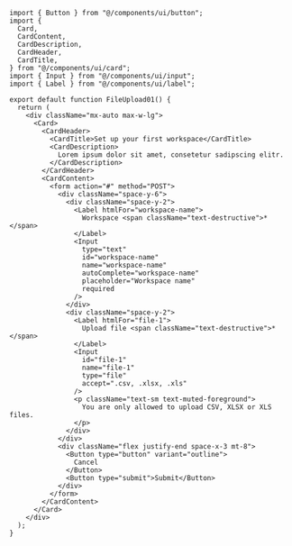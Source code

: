 ````tsx
import { Button } from "@/components/ui/button";
import {
  Card,
  CardContent,
  CardDescription,
  CardHeader,
  CardTitle,
} from "@/components/ui/card";
import { Input } from "@/components/ui/input";
import { Label } from "@/components/ui/label";

export default function FileUpload01() {
  return (
    <div className="mx-auto max-w-lg">
      <Card>
        <CardHeader>
          <CardTitle>Set up your first workspace</CardTitle>
          <CardDescription>
            Lorem ipsum dolor sit amet, consetetur sadipscing elitr.
          </CardDescription>
        </CardHeader>
        <CardContent>
          <form action="#" method="POST">
            <div className="space-y-6">
              <div className="space-y-2">
                <Label htmlFor="workspace-name">
                  Workspace <span className="text-destructive">*</span>
                </Label>
                <Input
                  type="text"
                  id="workspace-name"
                  name="workspace-name"
                  autoComplete="workspace-name"
                  placeholder="Workspace name"
                  required
                />
              </div>
              <div className="space-y-2">
                <Label htmlFor="file-1">
                  Upload file <span className="text-destructive">*</span>
                </Label>
                <Input
                  id="file-1"
                  name="file-1"
                  type="file"
                  accept=".csv, .xlsx, .xls"
                />
                <p className="text-sm text-muted-foreground">
                  You are only allowed to upload CSV, XLSX or XLS files.
                </p>
              </div>
            </div>
            <div className="flex justify-end space-x-3 mt-8">
              <Button type="button" variant="outline">
                Cancel
              </Button>
              <Button type="submit">Submit</Button>
            </div>
          </form>
        </CardContent>
      </Card>
    </div>
  );
}
````